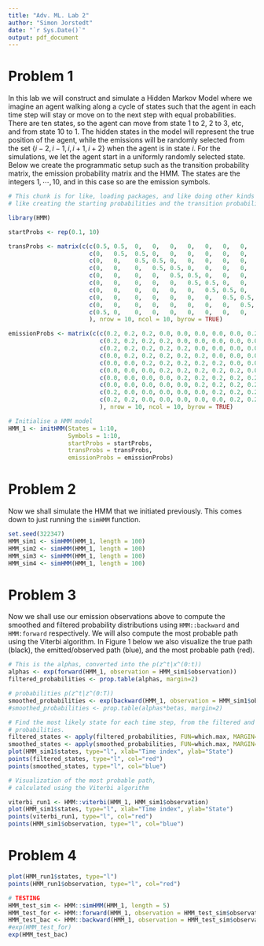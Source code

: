 ```yaml
---
title: "Adv. ML. Lab 2"
author: "Simon Jorstedt"
date: "`r Sys.Date()`"
output: pdf_document
---
```


# Problem 1
In this lab we will construct and simulate a Hidden Markov Model where we imagine an agent walking along a cycle of states such that the agent in each time step will stay or move on to the next step with equal probabilities. There are ten states, so the agent can move from state 1 to 2, 2 to 3, etc, and from state 10 to 1. The hidden states in the model will represent the true position of the agent, while the emissions will be randomly selected from the set $\{i-2, i-1, i, i+1, i+2\}$ when the agent is in state $i$. For the simulations, we let the agent start in a uniformly randomly selected state. Below we create the programmatic setup such as the transition probability matrix, the emission probability matrix and the HMM. The states are the integers $1, \cdots, 10$, and in this case so are the emission symbols.

```r
# This chunk is for like, loading packages, and like doing other kinds of setup
# like creating the starting probabilities and the transition probability matrix.

library(HMM)

startProbs <- rep(0.1, 10)

transProbs <- matrix(c(c(0.5, 0.5,  0,   0,   0,   0,   0,   0,   0,     0),
                       c(0,   0.5,  0.5, 0,   0,   0,   0,   0,   0,     0),
                       c(0,   0,    0.5, 0.5, 0,   0,   0,   0,   0,     0),
                       c(0,   0,    0,   0.5, 0.5, 0,   0,   0,   0,     0),
                       c(0,   0,    0,   0,   0.5, 0.5, 0,   0,   0,     0),
                       c(0,   0,    0,   0,   0,   0.5, 0.5, 0,   0,     0),
                       c(0,   0,    0,   0,   0,   0,   0.5, 0.5, 0,     0),
                       c(0,   0,    0,   0,   0,   0,   0,   0.5, 0.5,   0),
                       c(0,   0,    0,   0,   0,   0,   0,   0,   0.5,   0.5),
                       c(0.5, 0,    0,   0,   0,   0,   0,   0,   0,     0.5)
                       ), nrow = 10, ncol = 10, byrow = TRUE)

emissionProbs <- matrix(c(c(0.2, 0.2, 0.2, 0.0, 0.0, 0.0, 0.0, 0.0, 0.2, 0.2),
                          c(0.2, 0.2, 0.2, 0.2, 0.0, 0.0, 0.0, 0.0, 0.0, 0.2),
                          c(0.2, 0.2, 0.2, 0.2, 0.2, 0.0, 0.0, 0.0, 0.0, 0.0),
                          c(0.0, 0.2, 0.2, 0.2, 0.2, 0.2, 0.0, 0.0, 0.0, 0.0),
                          c(0.0, 0.0, 0.2, 0.2, 0.2, 0.2, 0.2, 0.0, 0.0, 0.0),
                          c(0.0, 0.0, 0.0, 0.2, 0.2, 0.2, 0.2, 0.2, 0.0, 0.0),
                          c(0.0, 0.0, 0.0, 0.0, 0.2, 0.2, 0.2, 0.2, 0.2, 0.0),
                          c(0.0, 0.0, 0.0, 0.0, 0.0, 0.2, 0.2, 0.2, 0.2, 0.2),
                          c(0.2, 0.0, 0.0, 0.0, 0.0, 0.0, 0.2, 0.2, 0.2, 0.2),
                          c(0.2, 0.2, 0.0, 0.0, 0.0, 0.0, 0.0, 0.2, 0.2, 0.2)
                          ), nrow = 10, ncol = 10, byrow = TRUE)

# Initialise a HMM model
HMM_1 <- initHMM(States = 1:10,
                 Symbols = 1:10,
                 startProbs = startProbs,
                 transProbs = transProbs,
                 emissionProbs = emissionProbs)
```

# Problem 2
Now we shall simulate the HMM that we initiated previously. This comes down to just running the `simHMM` function.

```r
set.seed(322347)
HMM_sim1 <- simHMM(HMM_1, length = 100)
HMM_sim2 <- simHMM(HMM_1, length = 100)
HMM_sim3 <- simHMM(HMM_1, length = 100)
HMM_sim4 <- simHMM(HMM_1, length = 100)
```

# Problem 3
Now we shall use our emission observations above to compute the smoothed and filtered probability distributions using `HMM::backward` and `HMM:forward` respectively. We will also compute the most probable path using the Viterbi algorithm. In Figure 1 below we also visualize the true path (black), the emitted/observed path (blue), and the most probable path (red).

```r
# This is the alphas, converted into the p(z^t|x^(0:t))
alphas <- exp(forward(HMM_1, observation = HMM_sim1$observation))
filtered_probabilities <- prop.table(alphas, margin=2)

# probabilities p(z^t|z^(0:T))
smoothed_probabilities <- exp(backward(HMM_1, observation = HMM_sim1$observation))
#smoothed_probabilities <- prop.table(alphas*betas, margin=2)
```

```r
# Find the most likely state for each time step, from the filtered and smoothed
# probabilities.
filtered_states <- apply(filtered_probabilities, FUN=which.max, MARGIN=2)
smoothed_states <- apply(smoothed_probabilities, FUN=which.max, MARGIN=2)
plot(HMM_sim1$states, type="l", xlab="Time index", ylab="State")
points(filtered_states, type="l", col="red")
points(smoothed_states, type="l", col="blue")
```


```r
# Visualization of the most probable path,
# calculated using the Viterbi algorithm

viterbi_run1 <- HMM::viterbi(HMM_1, HMM_sim1$observation)
plot(HMM_sim1$states, type="l", xlab="Time index", ylab="State")
points(viterbi_run1, type="l", col="red")
points(HMM_sim1$observation, type="l", col="blue")
```

# Problem 4



```r
plot(HMM_run1$states, type="l")
points(HMM_run1$observation, type="l", col="red")
```


```r
# TESTING
HMM_test_sim <- HMM::simHMM(HMM_1, length = 5)
HMM_test_for <- HMM::forward(HMM_1, observation = HMM_test_sim$observation)
HMM_test_bac <- HMM::backward(HMM_1, observation = HMM_test_sim$observation)
#exp(HMM_test_for)
exp(HMM_test_bac)

```



